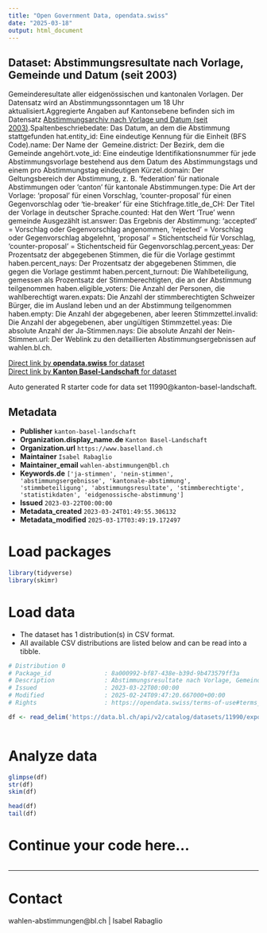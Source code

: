 ```yaml
---
title: "Open Government Data, opendata.swiss"
date: "2025-03-18"
output: html_document
---
```


## Dataset: Abstimmungsresultate nach Vorlage, Gemeinde und Datum (seit 2003)

Gemeinderesultate aller eidgenössischen und kantonalen Vorlagen. Der Datensatz wird an Abstimmungssonntagen um 18 Uhr aktualisiert.Aggregierte Angaben auf Kantonsebene befinden sich im Datensatz [Abstimmungsarchiv nach Vorlage und Datum (seit 2003)](https://data.bl.ch/explore/dataset/10500/table/?disjunctive.type&disjunctive.answer&sort=date).Spaltenbeschriebedate: Das Datum, an dem die Abstimmung stattgefunden hat.entity_id: Eine eindeutige Kennung für die Einheit (BFS Code).name: Der Name der  Gemeine.district: Der Bezirk, dem die Gemeinde angehört.vote_id: Eine eindeutige Identifikationsnummer für jede Abstimmungsvorlage bestehend aus dem Datum des Abstimmungstags und einem pro Abstimmungstag eindeutigen Kürzel.domain: Der Geltungsbereich der Abstimmung, z. B. 'federation' für nationale Abstimmungen oder 'canton' für kantonale Abstimmungen.type: Die Art der Vorlage: 'proposal' für einen Vorschlag, 'counter-proposal' für einen Gegenvorschlag oder 'tie-breaker' für eine Stichfrage.title_de_CH: Der Titel der Vorlage in deutscher Sprache.counted: Hat den Wert 'True' wenn gemeinde Ausgezählt ist.answer: Das Ergebnis der Abstimmung: 'accepted' = Vorschlag oder Gegenvorschlag angenommen, 'rejected' = Vorschlag oder Gegenvorschlag abgelehnt, 'proposal' = Stichentscheid für Vorschlag, 'counter-proposal' = Stichentscheid für Gegenvorschlag.percent_yeas: Der Prozentsatz der abgegebenen Stimmen, die für die Vorlage gestimmt haben.percent_nays: Der Prozentsatz der abgegebenen Stimmen, die gegen die Vorlage gestimmt haben.percent_turnout: Die Wahlbeteiligung, gemessen als Prozentsatz der Stimmberechtigten, die an der Abstimmung teilgenommen haben.eligible_voters: Die Anzahl der Personen, die wahlberechtigt waren.expats: Die Anzahl der stimmberechtigten Schweizer Bürger, die im Ausland leben und an der Abstimmung teilgenommen haben.empty: Die Anzahl der abgegebenen, aber leeren Stimmzettel.invalid: Die Anzahl der abgegebenen, aber ungültigen Stimmzettel.yeas: Die absolute Anzahl der Ja-Stimmen.nays: Die absolute Anzahl der Nein-Stimmen.url: Der Weblink zu den detaillierten Abstimmungsergebnissen auf wahlen.bl.ch.

[Direct link by **opendata.swiss** for dataset](https://opendata.swiss/de/dataset/abstimmungsarchiv-nach-vorlage-gemeinde-und-datum-ab-20031)<br>
[Direct link by **Kanton Basel-Landschaft** for dataset](https://data.bl.ch/explore/dataset/11990/)

Auto generated R starter code for data set 11990@kanton-basel-landschaft.

## Metadata

- **Publisher** `kanton-basel-landschaft`
- **Organization.display_name.de** `Kanton Basel-Landschaft`
- **Organization.url** `https://www.baselland.ch`
- **Maintainer** `Isabel Rabaglio`
- **Maintainer_email** `wahlen-abstimmungen@bl.ch`
- **Keywords.de** `['ja-stimmen', 'nein-stimmen', 'abstimmungsergebnisse', 'kantonale-abstimmung', 'stimmbeteiligung', 'abstimmungsresultate', 'stimmberechtigte', 'statistikdaten', 'eidgenossische-abstimmung']`
- **Issued** `2023-03-22T00:00:00`
- **Metadata_created** `2023-03-24T01:49:55.306132`
- **Metadata_modified** `2025-03-17T03:49:19.172497`


# Load packages

```r

library(tidyverse)
library(skimr)

```

# Load data

-   The dataset has 1 distribution(s) in CSV format.
-   All available CSV distributions are listed below and can be read into a tibble.

```r

# Distribution 0
# Package_id               : 8a000992-bf87-438e-b39d-9b473579ff3a
# Description              : Abstimmungsresultate nach Vorlage, Gemeinde und Datum (seit 2003) (csv)
# Issued                   : 2023-03-22T00:00:00
# Modified                 : 2025-02-24T09:47:20.667000+00:00
# Rights                   : https://opendata.swiss/terms-of-use#terms_by

df <- read_delim('https://data.bl.ch/api/v2/catalog/datasets/11990/exports/csv?use_labels=true')



```

# Analyze data

```r

glimpse(df)
str(df)
skim(df)

head(df)
tail(df)

```

# Continue your code here...

```r

```

------------------------------------------------------------------------

# Contact

wahlen-abstimmungen@bl.ch | Isabel Rabaglio
